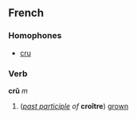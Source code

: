 ==French==
===Homophones===
*[[cru]]

===Verb===
'''crû''' ''m''

#(''[[past participle]] of'' '''croître''') [[grown]]